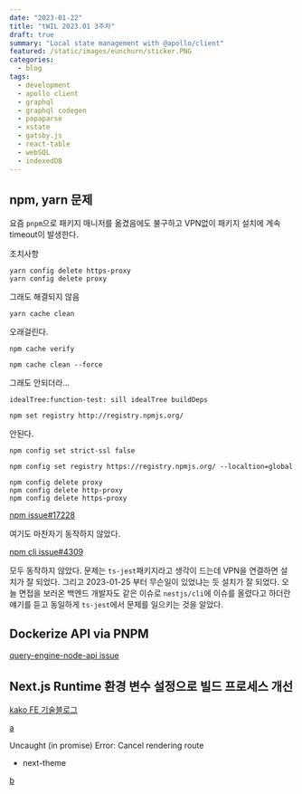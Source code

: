```yaml
---
date: "2023-01-22"
title: "tWIL 2023.01 3주차"
draft: true
summary: "Local state management with @apollo/client"
featured: /static/images/eunchurn/sticker.PNG
categories:
  - blog
tags:
  - development
  - apollo client
  - graphql
  - graphql codegen
  - papaparse
  - xstate
  - gatsby.js
  - react-table
  - webSQL
  - indexedDB
---
```


## npm, yarn 문제

요즘 `pnpm`으로 패키지 매니저를 옮겼음에도 불구하고 VPN없이 패키지 설치에 계속 timeout이 발생한다.

조치사항

```
yarn config delete https-proxy
yarn config delete proxy
```

그래도 해결되지 않음

```
yarn cache clean
```

오래걸린다.

```
npm cache verify
```

```
npm cache clean --force
```

그래도 안되더라...

`idealTree:function-test: sill idealTree buildDeps`

```
npm set registry http://registry.npmjs.org/
```

안된다.

```
npm config set strict-ssl false
```

```
npm config set registry https://registry.npmjs.org/ --localtion=global
```

```
npm config delete proxy
npm config delete http-proxy
npm config delete https-proxy
```

[npm issue#17228](https://github.com/npm/npm/issues/17228#issuecomment-333857122)

여기도 마찬자기 동작하지 않았다.

[npm cli issue#4309](https://github.com/npm/cli/issues/4309#issuecomment-1062201447)

모두 동작하지 않았다. 문제는 `ts-jest`패키지라고 생각이 드는데 VPN을 연결하면 설치가 잘 되었다. 그리고 2023-01-25 부터 무슨일이 있었냐는 듯 설치가 잘 되었다. 오늘 면접을 보러온 백엔드 개발자도 같은 이슈로 `nestjs/cli`에 이슈를 올렸다고 하더란 얘기를 듣고 동일하게 `ts-jest`에서 문제를 일으키는 것을 알았다.

## Dockerize API via PNPM

[query-engine-node-api issue](https://github.com/prisma/prisma/issues/13717#issuecomment-1216991082)

## Next.js Runtime 환경 변수 설정으로 빌드 프로세스 개선

[kako FE 기술블로그](https://fe-developers.kakaoent.com/2022/220505-runtime-environment/)

[a](https://stackoverflow.com/questions/63347780/nextjs-assetprefix-and-basepath-prefix-not-taking-effect)

Uncaught (in promise) Error: Cancel rendering route

- next-theme

[b](https://github.com/pacocoursey/next-themes/issues/161#issuecomment-1399412698)
